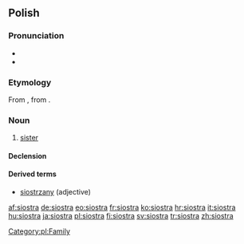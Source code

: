 ==Polish==

===Pronunciation===
* {{IPA|lang=pl|/ˈɕɔstra/}}
* {{audio|siostra.ogg|audio}}

===Etymology===
From {{proto|Slavic|sestra|lang=pl}}, from {{proto|Indo-European|swésōr|lang=pl}}.

===Noun===
{{infl|pl|noun|g=f}}

# [[sister]]

====Declension====
{{pl-decl-noun
|siostra|siostry
|siostry|sióstr
|siostrze|siostrom
|siostrę|siostry
|siostrą|siostrami
|siostrze|siostrach
|siostro|siostry
}}

====Derived terms====
* [[siostrzany]] (adjective)

[[Category:pl:Family]]

[[af:siostra]]
[[de:siostra]]
[[eo:siostra]]
[[fr:siostra]]
[[ko:siostra]]
[[hr:siostra]]
[[it:siostra]]
[[hu:siostra]]
[[ja:siostra]]
[[pl:siostra]]
[[fi:siostra]]
[[sv:siostra]]
[[tr:siostra]]
[[zh:siostra]]
